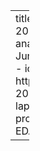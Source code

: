 ---
title: "EDA Project at CMU RES SURE 2024"
description: "Exploratory data analysis project on hospital ratings"
date: June 2024
about: 
  template: solana
  links: 
    - icon: github
      text: "Github"
      href: https://github.com/jessgl16/SURE-2024-EDA-Project-1/tree/main
    - icon: laptop
      text: Slides
      href: projects/Bridges-EDA/EDAHospitalRatingsPresentation.pdf
      
---